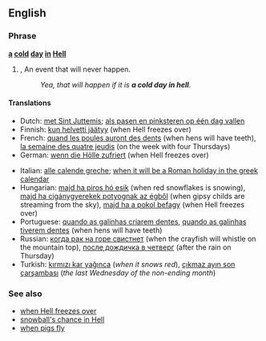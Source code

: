 ==English==

===Phrase===
'''[[a]] [[cold]] [[day]] [[in]] [[Hell]]'''
# {{idiom}}, {{slang}} An event that will never happen.
#:''Yea, that will happen if it is '''a cold day in hell'''.''

====Translations====
{{trans-top|an event that will never happen}}
*Dutch: [[met Sint Juttemis]]; [[als pasen en pinksteren op één dag vallen]]
*Finnish: [[kun helvetti jäätyy]] (when Hell freezes over)
*French: [[quand les poules auront des dents]] (when hens will have teeth), [[la semaine des quatre jeudis]] (on the week with four Thursdays)
*German: [[wenn die Hölle zufriert]] (when Hell freezes over)
{{trans-mid}}
*Italian: [[alle calende greche]]; [[when it will be a Roman holiday in the greek calendar]]
*Hungarian: [[majd ha piros hó esik]] (when red snowflakes is snowing), [[majd ha cigánygyerekek potyognak az égből]] (when gipsy childs are streaming from the sky), [[majd ha a pokol befagy]] (when Hell freezes over)
* Portuguese: [[quando as galinhas criarem dentes]], [[quando as galinhas tiverem dentes]] (when hens will have teeth)
*Russian: [[когда рак на горе свистнет]] (when the crayfish will whistle on the mountain top), [[после дождичка в четверг]] (after the rain on Thursday)
*Turkish: [[kırmızı kar yağınca]] (''when it snows red''), [[çıkmaz ayın son çarşambası]] (''the last Wednesday of the non-ending month'')
{{trans-bottom}}

===See also===
*[[when Hell freezes over]]
*[[snowball's chance in Hell]]
*[[when pigs fly]]